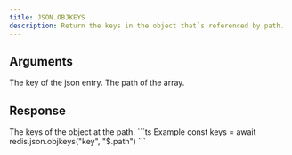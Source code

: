 ```yaml
---
title: JSON.OBJKEYS
description: Return the keys in the object that`s referenced by path.
---
```


## Arguments

<ParamField body="key" type="string" required>
    The key of the json entry.
</ParamField>
<ParamField body="path" type="string" default="$">
    The path of the array.
</ParamField>



## Response

<ResponseField type="string[]" required>
  The keys of the object at the path.
</ResponseField>

<RequestExample>
```ts Example
const keys = await redis.json.objkeys("key", "$.path")
```
</RequestExample>
